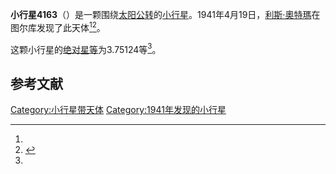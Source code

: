 {{Infobox planet
| bgcolour = #FFFFC0
| name = 4163 Saaremaa
| symbol = 
| image = 
| caption = 
| discovery = yes
| discovery_ref = 
| discoverer = [[利斯·奧特瑪|利斯·奧特瑪]]
| discovery_site = [[图尔库|图尔库]] 
| discovered = 1941年4月19日
| designations = yes
| mp_name = 
| named_after = 
| alt_names = 1941 HC/ 1978 GZ4 / 1979 OA15 / 1982 BB9 / 1988 FC
| mp_category = [[主带小行星|主带小行星]]
| orbit_ref = <ref name="a">[http://ssd.jpl.nasa.gov/sbdb.cgi?sstr=4163 4163 Saaremaa] {{Wayback|url=http://ssd.jpl.nasa.gov/sbdb.cgi?sstr=4163 |date=20201124004144 }}，小行星數據庫瀏覽器（JPL Small-Body Database Browser）－[[美国国家航空航天局|美国国家航空航天局]]喷气推进实验室</ref>
| epoch = 2456400.5 (2013年4月18日更新)
| aphelion = {{convert|3.1794413|AU|km|3|abbr=on|lk=out}}
| perihelion = {{convert|2.8725295|AU|km|3|abbr=on}}
| semimajor = {{convert|3.0259854|AU|km|3|abbr=on}}
| eccentricity = 0.0507127
| period = 1922.643096 [[日|日]]<br />5.26[[儒略年|儒略年]]
| avg_speed = 
| inclination = 11.09451
| asc_node = 129.04081
| mean_anomaly = 
| arg_peri = 3.75124
| satellites = 
| physical_characteristics = yes
| dimensions = 
| mass = 
| density = 
| surface_grav = 
| escape_velocity = 
| sidereal_day = 
| axial_tilt = 
| pole_ecliptic_lat = 
| pole_ecliptic_lon = 
| albedo = 
| temperatures= 
| temp_name1 = 
| mean_temp_1 = 
| max_temp_1 = 
| temp_name2 = 
| max_temp_2 = 
| spectral_type = 
| abs_magnitude = 3.75124
}}

'''小行星4163'''（{{lang-en|4163 Saaremaa}}）是一颗围绕[[太阳|太阳]][[公转|公转]]的[[小行星|小行星]]。1941年4月19日，[[利斯·奧特瑪|利斯·奧特瑪]]在图尔库发现了此天体<ref name="a" /><ref>{{cite news|title=小行星列表|url=http://cfa-www.harvard.edu/iau/lists/NumberedMPs.txt|accessdate=2013-07-08|newspaper=哈佛大学|archive-date=2008-05-17|archive-url=https://web.archive.org/web/20080517010638/http://cfa-www.harvard.edu/iau/lists/NumberedMPs.txt|dead-url=no}}</ref>。

这颗小行星的[[绝对星等|绝对星等]]为3.75124等<ref name="a" />。

==参考文献==
{{reflist}}
{{Minor Planet Number|[[小行星4162|小行星4162]]|[[小行星4164|小行星4164]]}}

{{小天体}}

[[Category:小行星带天体|Category:小行星带天体]]
[[Category:1941年发现的小行星|Category:1941年发现的小行星]]

{{asteroid-stub}}